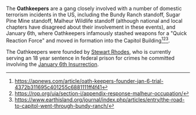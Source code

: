 The '''Oathkeepers''' are a gang closely involved with a number of domestic terrorism incidents in the US, including the Bundy Ranch standoff, Sugar Pine Mine standoff, Malheur Wildlife standoff (although national and local chapters have disagreed about their involvement in these events), and January 6th, where Oathkeepers infamously stashed weapons for a "Quick Reaction Force" and moved in formation into the Capitol Building<ref>https://apnews.com/article/oath-keepers-founder-jan-6-trial-4372b311695c401255c6881111ff4f41</ref><ref>https://rop.org/uia/section-i/appendix-response-malheur-occupation/</ref><ref>https://www.earthisland.org/journal/index.php/articles/entry/the-road-to-capitol-went-through-bundy-ranch/</ref>.

The Oathkeepers were founded by [[Stewart Rhodes]], who is currently serving an 18 year sentence in federal prison for crimes he committed involving the [[January 6th Insurrection]].
